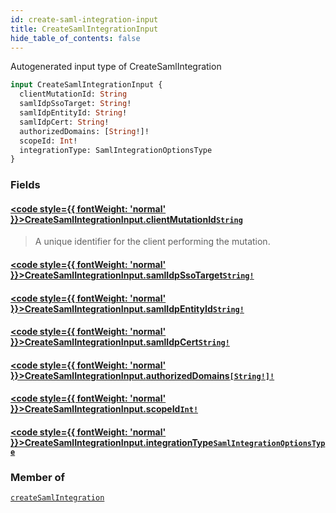 ```yaml
---
id: create-saml-integration-input
title: CreateSamlIntegrationInput
hide_table_of_contents: false
---
```








Autogenerated input type of CreateSamlIntegration

```graphql
input CreateSamlIntegrationInput {
  clientMutationId: String
  samlIdpSsoTarget: String!
  samlIdpEntityId: String!
  samlIdpCert: String!
  authorizedDomains: [String!]!
  scopeId: Int!
  integrationType: SamlIntegrationOptionsType
}
```


### Fields

#### [<code style={{ fontWeight: 'normal' }}>CreateSamlIntegrationInput.<b>clientMutationId</b></code>](#)<Bullet />[`String`](/api/graphql/documentation/scalars/string) <Badge class="secondary" text="scalar"/>
> A unique identifier for the client performing the mutation.
> 

#### [<code style={{ fontWeight: 'normal' }}>CreateSamlIntegrationInput.<b>samlIdpSsoTarget</b></code>](#)<Bullet />[`String!`](/api/graphql/documentation/scalars/string) <Badge class="secondary" text="non-null"/> <Badge class="secondary" text="scalar"/>
> 
> 

#### [<code style={{ fontWeight: 'normal' }}>CreateSamlIntegrationInput.<b>samlIdpEntityId</b></code>](#)<Bullet />[`String!`](/api/graphql/documentation/scalars/string) <Badge class="secondary" text="non-null"/> <Badge class="secondary" text="scalar"/>
> 
> 

#### [<code style={{ fontWeight: 'normal' }}>CreateSamlIntegrationInput.<b>samlIdpCert</b></code>](#)<Bullet />[`String!`](/api/graphql/documentation/scalars/string) <Badge class="secondary" text="non-null"/> <Badge class="secondary" text="scalar"/>
> 
> 

#### [<code style={{ fontWeight: 'normal' }}>CreateSamlIntegrationInput.<b>authorizedDomains</b></code>](#)<Bullet />[`[String!]!`](/api/graphql/documentation/scalars/string) <Badge class="secondary" text="non-null"/> <Badge class="secondary" text="scalar"/>
> 
> 

#### [<code style={{ fontWeight: 'normal' }}>CreateSamlIntegrationInput.<b>scopeId</b></code>](#)<Bullet />[`Int!`](/api/graphql/documentation/scalars/int) <Badge class="secondary" text="non-null"/> <Badge class="secondary" text="scalar"/>
> 
> 

#### [<code style={{ fontWeight: 'normal' }}>CreateSamlIntegrationInput.<b>integrationType</b></code>](#)<Bullet />[`SamlIntegrationOptionsType`](/api/graphql/documentation/enums/saml-integration-options-type) <Badge class="secondary" text="enum"/>
> 
> 



### Member of

[`createSamlIntegration`](/api/graphql/documentation/mutations/create-saml-integration)  <Badge class="secondary" text="mutation"/>



